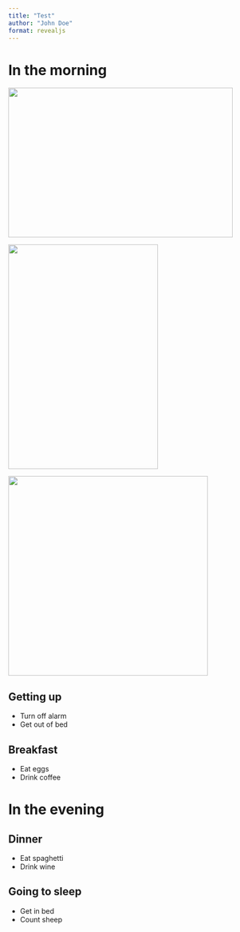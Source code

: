 ```yaml
---
title: "Test"
author: "John Doe"
format: revealjs
---
```


# In the morning

::: {.r-stack}
![](images/404.png){.fragment width="450" height="300"}

![](images/boca.jpg){.fragment width="300" height="450"}

![](images/xGOT.png){.fragment width="400" height="400"}
:::

## Getting up

- Turn off alarm
- Get out of bed

## Breakfast

- Eat eggs
- Drink coffee

# In the evening

## Dinner

- Eat spaghetti
- Drink wine

## Going to sleep

- Get in bed
- Count sheep